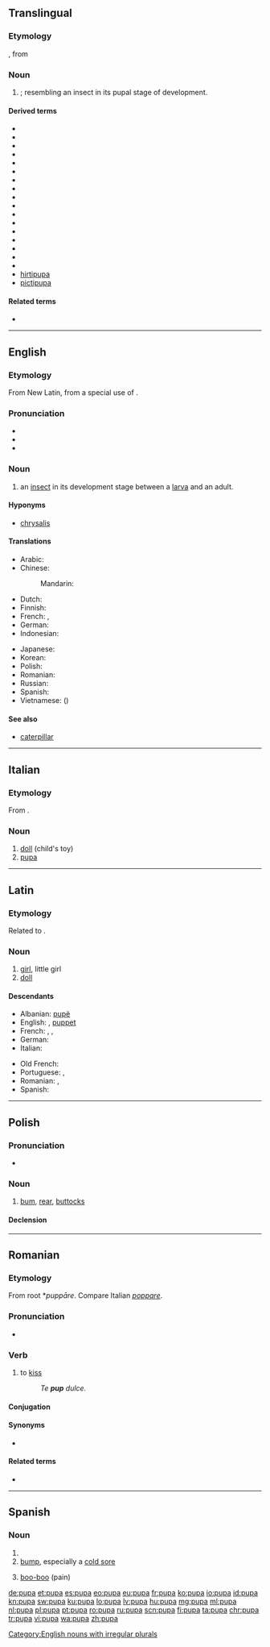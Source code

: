 {{also|Pupa|púpa}}
==Translingual==
{{rft}}

===Etymology===
{{etyl|NL.|mul}}, from {{etyl|la|mul}}

===Noun===
{{head|mul|noun}}

# {{non-gloss definition|lang=mul|Used as a specific epithet}}; resembling an insect in its pupal stage of development.

====Derived terms====
* {{taxlink|Braniella pupa|species}}
* {{taxlink|Cerithiopsis pupa|species}}
* {{taxlink|Echinorhynchus pupa|species}}
* {{taxlink|Gigantopora pupa|species}}
* {{taxlink|Horologica pupa|species}}
* {{taxlink|Leptopilos pupa|species}}
* {{taxlink|Lernanthropus pupa|species}}
* {{taxlink|Megalospora pupa|species}}
* {{taxlink|Meganthribus pupa|species}}
* {{taxlink|Micrathena pupa|species}}
* {{taxlink|Puperita pupa|species}}
* {{taxlink|Palaina pupa|species}}
* {{taxlink|Pseudomyrmex pupa|species}}
* {{taxlink|Thomisops pupa|species}}
* {{taxlink|Travisia pupa|species}}
* {{taxlink|Cochlodinium pupa|species}}
* {{taxlink|Ehrenbergina pupa|species}}
* [[hirtipupa]]
* [[pictipupa]]

====Related terms====
* {{taxlink|Pupa|genus}}


----

==English==

===Etymology===
From New Latin, from a special use of {{etyl|la|en}} {{term|pupa|lang=la}}.

===Pronunciation===
* {{IPA|/ˈpjuːpə/}}
* {{audio|en-us-pupa.ogg|Audio (US)}}
* {{rhymes|uːpə}}

===Noun===
{{en-noun|s|pupae|pupæ}}

# an [[insect]] in its development stage between a [[larva]] and an adult.

====Hyponyms====
* [[chrysalis]]

====Translations====
{{trans-top|insect}}
* Arabic: {{t|ar|خادرة|f|tr=khaadira}}
* Chinese:
*: Mandarin: {{t+|cmn|蛹|tr=yǒng|sc=Hani}}
* Dutch: {{t+|nl|pop|f}}
* Finnish: {{t+|fi|kotelo}}
* French: {{t+|fr|chrysalide|f}}, {{t+|fr|nymphe|f}}
* German: {{t+|de|Puppe|f}}
* Indonesian: {{t+|id|kepompong}}
{{trans-mid}}
* Japanese: {{t+|ja|蛹|tr=さなぎ, sanagi}}
* Korean: {{t|ko|번데기|tr=beondegi}}
* Polish: {{t+|pl|poczwarka|f}}
* Romanian: {{t+|ro|pupă|f}}
* Russian: {{t+|ru|куколка|f|tr=kúkolka}}
* Spanish: {{t|es|crisálida|f}}
* Vietnamese: {{t+|vi|nhộng}} ({{t+|vi|蛹}})
{{trans-bottom}}

====See also====
* [[caterpillar]]

[[Category:English nouns with irregular plurals]]

----

==Italian==

===Etymology===
From {{etyl|la|it}} {{term|pupa|lang=la}}.

===Noun===
{{it-noun|f}}

# [[doll]] (child's toy)
# [[#English|pupa]]

----

==Latin==

===Etymology===
Related to {{term|puer||child|lang=la}}.

===Noun===
{{head|la|noun}}

# [[girl]], little girl
# [[doll]]

====Descendants====
{{top2}}
* Albanian: [[pupë]]
* English: {{l|en|pupa}}, [[puppet]]
* French: {{l|fr|pupe}}, {{l|fr|poupée}}, {{l|fr|poupin}}
* German: {{l|de|Puppe}}
* Italian: {{l|it|pupa}}
{{mid2}}
* Old French: {{l|fro|poupette}}
* Portuguese: {{l|pt|pupa}}, {{l|pt|popa}}
* Romanian: {{l|ro|pupă}}, {{l|ro|păpușă}}
* Spanish: {{l|es|pupa}}
{{bottom}}

----

==Polish==

===Pronunciation===
* {{IPA|[ˈpupa]|lang=pl}}

===Noun===
{{pl-noun|f}}

# [[bum]], [[rear]], [[buttocks]]

====Declension====
{{pl-decl-noun-f|pu|p}}

----

==Romanian==

===Etymology===
From {{etyl|la|ro}} root *''puppāre''. Compare Italian ''[[poppare]]''.

===Pronunciation===
* {{IPA|[puˈpa]|lang=ro}}

===Verb===
{{ro-verb|conj=1|pupă|pupat}}

# {{context|informal|transitive|or reflexive with accusative|lang=ro}} to [[kiss]]
#: ''Te '''pup''' dulce.''

====Conjugation====
{{ro-conj-a|pup}}

====Synonyms====
* {{l|ro|săruta}}

====Related terms====
* {{l|ro|pup}}

----

==Spanish==

===Noun===
{{es-noun|f}}

# {{l|es|pupa}}
# [[bump]], especially a [[cold sore]]
# {{context|childish|lang=es}} [[boo-boo]] (pain)

[[de:pupa]]
[[et:pupa]]
[[es:pupa]]
[[eo:pupa]]
[[eu:pupa]]
[[fr:pupa]]
[[ko:pupa]]
[[io:pupa]]
[[id:pupa]]
[[kn:pupa]]
[[sw:pupa]]
[[ku:pupa]]
[[lo:pupa]]
[[lv:pupa]]
[[hu:pupa]]
[[mg:pupa]]
[[ml:pupa]]
[[nl:pupa]]
[[pl:pupa]]
[[pt:pupa]]
[[ro:pupa]]
[[ru:pupa]]
[[scn:pupa]]
[[fi:pupa]]
[[ta:pupa]]
[[chr:pupa]]
[[tr:pupa]]
[[vi:pupa]]
[[wa:pupa]]
[[zh:pupa]]